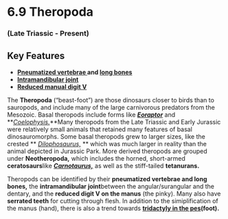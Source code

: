 # 6.9 Theropoda


### (Late Triassic - Present)


## Key Features



*   **[Pneumatized vertebrae ](#256_spinosaurusvert)and [long bones ](#268_deinonychusproximalhumerus)**
*   **[Intramandibular joint](#254_gorgosaurusskull)**
*   **[Reduced manual digit V ](#273_coelophysisbauriwhole)**

The **Theropoda** (“beast-foot”) are those dinosaurs closer to birds than to sauropods, and include many of the large carnivorous predators from the Mesozoic. Basal theropods include forms like **_[Eoraptor](#270_eoraptorlunensiswhole)_** and **_[Coelophysis.](#34_coelophysisskull)_**Many theropods from the Late Triassic and Early Jurassic were relatively small animals that retained many features of basal dinosauromorphs. Some basal theropods grew to larger sizes, like the crested ** _[Dilophosaurus,](#271_dilophosauruswhole)_ ** which was much larger in reality than the animal depicted in Jurassic Park. More derived theropods are grouped under **Neotheropoda,** which includes the horned, short-armed **ceratosaurs**like **_[Carnotaurus,](#272_carnotauruswhole)_** as well as the stiff-tailed **tetanurans.**

Theropods can be identified by their **pneumatized vertebrae and long bones,** the **intramandibular joint**between the angular/surangular and the dentary, and the **reduced digit V on the manus** (the pinky). Many also have **serrated teeth**  for cutting through flesh. In addition to the simiplification of the manus (hand), there is also a trend towards **[tridactyly in the pes](#35_coelophysisfoot)(foot).**
